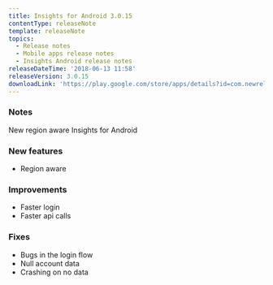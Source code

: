 ```yaml
---
title: Insights for Android 3.0.15
contentType: releaseNote
template: releaseNote
topics:
  - Release notes
  - Mobile apps release notes
  - Insights Android release notes
releaseDateTime: '2018-06-13 11:58'
releaseVersion: 3.0.15
downloadLink: 'https://play.google.com/store/apps/details?id=com.newrelic.insights'
---
```


### Notes

New region aware Insights for Android

### New features

* Region aware

### Improvements

* Faster login
* Faster api calls

### Fixes

* Bugs in the login flow
* Null account data
* Crashing on no data
